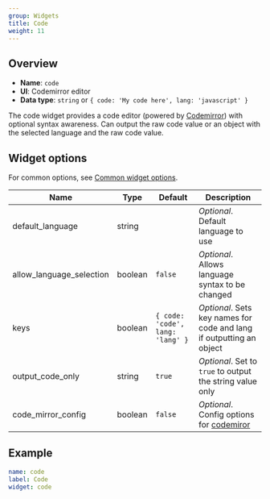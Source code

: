 ```yaml
---
group: Widgets
title: Code
weight: 11
---
```


## Overview

- **Name**: `code`
- **UI**: Codemirror editor
- **Data type**: `string` or `{ code: 'My code here', lang: 'javascript' }`

The code widget provides a code editor (powered by [Codemirror](https://codemirror.net)) with optional syntax awareness. Can output the raw code value or an object with the selected language and the raw code value.

## Widget options

For common options, see [Common widget options](/docs/widgets#common-widget-options).

| Name                     | Type    | Default                          | Description                                                                          |
| ------------------------ | ------- | -------------------------------- | ------------------------------------------------------------------------------------ |
| default_language         | string  |                                  | _Optional_. Default language to use                                                  |
| allow_language_selection | boolean | `false`                          | _Optional_. Allows language syntax to be changed                                     |
| keys                     | boolean | `{ code: 'code', lang: 'lang' }` | _Optional_. Sets key names for code and lang if outputting an object                 |
| output_code_only         | string  | `true`                           | _Optional_. Set to `true` to output the string value only                            |
| code_mirror_config       | boolean | `false`                          | _Optional_. Config options for [codemiror](https://codemirror.net/5/doc/manual.html) |

## Example

```yaml
name: code
label: Code
widget: code
```
